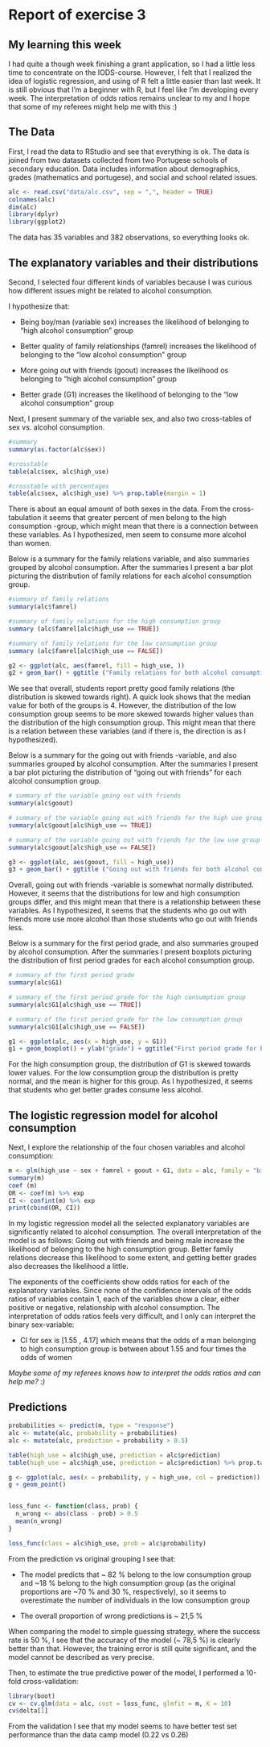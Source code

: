 # Report of exercise 3

## My learning this week

I had quite a though week finishing a grant application, so I had a little less time to concentrate on the IODS-course. However, I felt that I realized the idea of logistic regression, and using of R felt a little easier than last week. It is still obvious that I'm a beginner with R, but I feel like I'm developing every week. The interpretation of odds ratios remains unclear to my and I hope that some of my referees might help me with this :)

## The Data

First, I read the data to RStudio and see that everything is ok.
The data is joined from two datasets collected from two Portugese schools of secondary education. Data includes information about demographics, grades (mathematics and portugese), and social and school related issues.
```r
alc <- read.csv("data/alc.csv", sep = ",", header = TRUE)
colnames(alc)
dim(alc)
library(dplyr)
library(ggplot2)
```
The data has 35 variables and 382 observations, so everything looks ok.

## The explanatory variables and their distributions

Second, I selected four different kinds of variables because I was curious how different issues might be related to alcohol consumption.

I hypothesize that:

* Being boy/man (variable sex) increases the likelihood of belonging to "high alcohol consumption" group

* Better quality of family relationships (famrel) increases the likelihood of belonging to the "low alcohol consumption" group

* More going out with friends (goout) increases the likelihood os belonging to "high alcohol consumption" group

* Better grade (G1) increases the likelihood of belonging to the "low alcohol consumption" group

Next, I present summary of the variable sex, and also two cross-tables of sex vs. alcohol consumption.
```r

#summary
summary(as.factor(alc$sex))

#crosstable
table(alc$sex, alc$high_use)

#crosstable with percentages
table(alc$sex, alc$high_use) %>% prop.table(margin = 1)

```
There is about an equal amount of both sexes in the data. From the cross-tabulation it seems that greater percent of men belong to the high consumption -group, which might mean that there is a connection between these variables. As I hypothesized, men seem to consume more alcohol than women.

Below is a summary for the family relations variable, and also summaries grouped by alcohol consumption. After the summaries I present a bar plot picturing the distribution of family relations for each alcohol consumption group.
```r
#summary of family relations
summary(alc$famrel)

#summary of family relations for the high consumption group
summary (alc$famrel[alc$high_use == TRUE])

#summary of family relations for the low consumption group
summary (alc$famrel[alc$high_use == FALSE])

g2 <- ggplot(alc, aes(famrel, fill = high_use, ))
g2 + geom_bar() + ggtitle ("Family relations for both alcohol consumption groups")
```

We see that overall, students report pretty good family relations (the distribution is skewed towards right). A quick look shows that the median value for both of the groups is 4. However, the distribution of the low consumption group seems to be more skewed towards higher values than the distribution of the high consumption group. This might mean that there is a relation between these variables (and if there is, the direction is as I hypothesized). 

Below is a summary for the going out with friends -variable, and also summaries grouped by alcohol consumption. After the summaries I present a bar plot picturing the distribution of "going out with friends" for each alcohol consumption group.

```r
# summary of the variable going out with friends
summary(alc$goout)

# summary of the variable going out with friends for the high use group
summary(alc$goout[alc$high_use == TRUE])

# summary of the variable going out with friends for the low use group
summary(alc$goout[alc$high_use == FALSE])

g3 <- ggplot(alc, aes(goout, fill = high_use))
g3 + geom_bar() + ggtitle ("Going out with friends for both alcohol consumption groups")
```


Overall, going out with friends -variable is somewhat normally distributed. However, it seems that the distributions for low and high consumption groups differ, and this might mean that there is a relationship between these variables. As I hypothesized, it seems that the students who go out with friends more use more alcohol than those students who go out with friends less.

Below is a summary for the first period grade, and also summaries grouped by alcohol consumption. After the summaries I present boxplots picturing the distribution of first period grades for each alcohol consumption group.
```r
# summary of the first period grade
summary(alc$G1)

# summary of the first period grade for the high consumption group
summary(alc$G1[alc$high_use == TRUE])

# summary of the first period grade for the low consumption group
summary(alc$G1[alc$high_use == FALSE])

g1 <- ggplot(alc, aes(x = high_use, y = G1))
g1 + geom_boxplot() + ylab("grade") + ggtitle("First period grade for both alcohol consumption groups")
```


For the high consumption group, the distribution of G1 is skewed towards lower values. For the low consumption group the distribution is pretty normal, and the mean is higher for this group. As I hypothesized, it seems that students who get better grades consume less alcohol.

## The logistic regression model for alcohol consumption

Next, I explore the relationship of the four chosen variables and alcohol consumption:

```r
m <- glm(high_use ~ sex + famrel + goout + G1, data = alc, family = "binomial")
summary(m)
coef (m)
OR <- coef(m) %>% exp
CI <- confint(m) %>% exp
print(cbind(OR, CI))
```

In my logistic regression model all the selected explanatory variables are significantly related to alcohol consumption. The overall interpretation of the model is as follows: Going out with friends and being male increase the likelihood of belonging to the high consumption group. Better family relations decrease this likelihood to some extent, and getting better grades also decreases the likelihood a little. 

The exponents of the coefficients show odds ratios for each of the explanatory variables. Since none of the confidence intervals of the odds ratios of variables contain 1, each of the variables show a clear, either positive or negative, relationship with alcohol consumption. The interpretation of odds ratios feels very difficult, and I only can interpret the binary sex-variable:

* CI for sex is [1.55 , 4.17] which means that the odds of a man belonging to high consumption group is between about 1.55 and four times the odds of women

*Maybe some of my referees knows how to interpret the odds ratios and can help me? :)*

## Predictions

```r
probabilities <- predict(m, type = "response")
alc <- mutate(alc, probability = probabilities)
alc <- mutate(alc, prediction = probability > 0.5)

table(high_use = alc$high_use, prediction = alc$prediction)
table(high_use = alc$high_use, prediction = alc$prediction) %>% prop.table %>% addmargins()

g <- ggplot(alc, aes(x = probability, y = high_use, col = prediction))
g + geom_point()


loss_func <- function(class, prob) {
  n_wrong <- abs(class - prob) > 0.5
  mean(n_wrong)
}

loss_func(class = alc$high_use, prob = alc$probability)


```

From the prediction vs original grouping I see that:

- The model predicts that ~ 82 % belong to the low consumption group and ~18 % belong to the high consumption group (as the original proportions are ~70 % and 30 %, respectively), so it seems to overestimate the number of individuals in the low consumption group

- The overall proportion of wrong predictions is ~ 21,5 %

When comparing the model to simple guessing strategy, where the success rate is 50 %, I see that the accuracy of the model (~ 78,5 %) is clearly better than that. However, the training error is still quite significant, and the model cannot be described as very precise. 

Then, to estimate the true predictive power of the model, I performed a 10-fold cross-validation: 
```r
library(boot)
cv <- cv.glm(data = alc, cost = loss_func, glmfit = m, K = 10)
cv$delta[1]
```

From the validation I see that my model seems to have better test set performance than the data camp model (0.22 vs 0.26)

